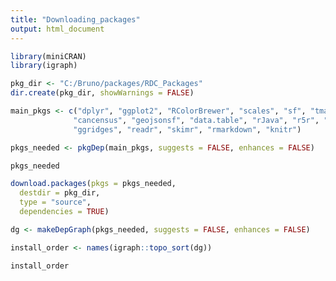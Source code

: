 ```yaml
---
title: "Downloading_packages"
output: html_document
---
```


```r
library(miniCRAN)
library(igraph)
```

```r
pkg_dir <- "C:/Bruno/packages/RDC_Packages" 
dir.create(pkg_dir, showWarnings = FALSE)
```

```r
main_pkgs <- c("dplyr", "ggplot2", "RColorBrewer", "scales", "sf", "tmap", "tidyr", "here",
              "cancensus", "geojsonsf", "data.table", "rJava", "r5r", "corrr", "janitor",
              "ggridges", "readr", "skimr", "rmarkdown", "knitr")
```

```r
pkgs_needed <- pkgDep(main_pkgs, suggests = FALSE, enhances = FALSE)
```

```r
pkgs_needed
```

```r
download.packages(pkgs = pkgs_needed,
  destdir = pkg_dir,
  type = "source",
  dependencies = TRUE)
```
```r
dg <- makeDepGraph(pkgs_needed, suggests = FALSE, enhances = FALSE)
```

```r
install_order <- names(igraph::topo_sort(dg))
```

```r
install_order
```

